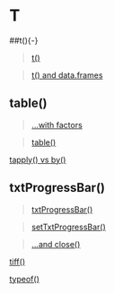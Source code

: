 # T {-}

##t(){-}

>[t()](https://linkedin-learning.pxf.io/rweekly_matrix)

>[t() and data.frames](https://linkedin-learning.pxf.io/rweekly_transpose)

## table(){-}

> [...with factors](https://linkedin-learning.pxf.io/rweekly_factor)

> [table()](https://linkedin-learning.pxf.io/rweekly_table)

[tapply() vs by()](https://linkedin-learning.pxf.io/rweekly_by)

## txtProgressBar(){-}

>[txtProgressBar()](https://linkedin-learning.pxf.io/txtprogressbar)

>[setTxtProgressBar()](https://linkedin-learning.pxf.io/txtprogressbar)

>[...and close()](https://linkedin-learning.pxf.io/txtprogressbar)

[tiff()](linkedin-learning.pxf.io/rweekly_plottofile)

[typeof()](https://linkedin-learning.pxf.io/braclets)
